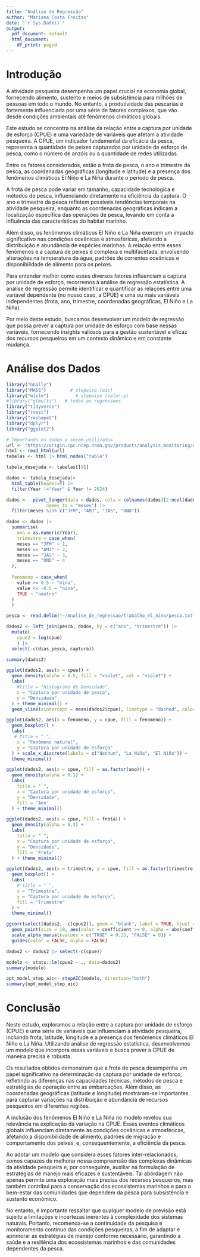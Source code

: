 ```yaml
---
title: "Análise de Regressão"
author: "Mariana Costa Freitas"
date: "`r Sys.Date()`"
output:
  pdf_document: default
  html_document:
    df_print: paged
---
```


# Introdução

A atividade pesqueira desempenha um papel crucial na economia global, fornecendo alimento, sustento e meios de subsistência para milhões de pessoas em todo o mundo. No entanto, a produtividade das pescarias é fortemente influenciada por uma série de fatores complexos, que vão desde condições ambientais até fenômenos climáticos globais.

Este estudo se concentra na análise da relação entre a captura por unidade de esforço (CPUE) e uma variedade de variáveis que afetam a atividade pesqueira. A CPUE, um indicador fundamental da eficácia da pesca, representa a quantidade de peixes capturados por unidade de esforço de pesca, como o número de anzóis ou a quantidade de redes utilizadas.

Entre os fatores considerados, estão a frota de pesca, o ano e trimestre da pesca, as coordenadas geográficas (longitude e latitude) e a presença dos fenômenos climáticos El Niño e La Niña durante o período de pesca.

A frota de pesca pode variar em tamanho, capacidade tecnológica e métodos de pesca, influenciando diretamente na eficiência da captura. O ano e trimestre da pesca refletem possíveis tendências temporais na atividade pesqueira, enquanto as coordenadas geográficas indicam a localização específica das operações de pesca, levando em conta a influência das características do habitat marinho.

Além disso, os fenômenos climáticos El Niño e La Niña exercem um impacto significativo nas condições oceânicas e atmosféricas, afetando a distribuição e abundância de espécies marinhas. A relação entre esses fenômenos e a captura de peixes é complexa e multifacetada, envolvendo alterações na temperatura da água, padrões de correntes oceânicas e disponibilidade de alimento para os peixes.

Para entender melhor como esses diversos fatores influenciam a captura por unidade de esforço, recorremos à análise de regressão estatística. A análise de regressão permite identificar e quantificar as relações entre uma variável dependente (no nosso caso, a CPUE) e uma ou mais variáveis independentes (frota, ano, trimestre, coordenadas geográficas, El Niño e La Niña).

Por meio deste estudo, buscamos desenvolver um modelo de regressão que possa prever a captura por unidade de esforço com base nessas variáveis, fornecendo insights valiosos para a gestão sustentável e eficaz dos recursos pesqueiros em um contexto dinâmico e em constante mudança.

# Análise dos Dados

```r
library("GGally") 
library("MASS")		    # stepwise (aic)
library("mixlm")		  # stepwise (valor-p)
#library("glmulti")	  # todas as regressoes
library("tidyverse")
library("rvest")
library("reshape2")
library("dplyr")
library("ggplot2")

# Importando os dados a serem utilizados
url <- "https://origin.cpc.ncep.noaa.gov/products/analysis_monitoring/ensostuff/ONI_v5.php"
html <- read_html(url)
tabelas <- html |> html_nodes("table")

tabela_desejada <- tabelas[[9]]

dados <- tabela_desejada|> 
  html_table(header=T) |>
  filter(Year !="Year" & Year != 2024)

dados <-  pivot_longer(data = dados, cols = colnames(dados)[2:ncol(dados)],
               names_to = "meses") |>
  filter(meses %in% c("JFM", "AMJ", "JAS", "OND"))

dados <- dados |>
  summarise(
    ano = as.numeric(Year),
    trimestre = case_when(
    meses == "JFM" ~ 1,
    meses == "AMJ" ~ 2,
    meses == "JAS" ~ 3,
    meses == "OND" ~ 4
  ),
  
  fenomeno = case_when(
    value >= 0.5 ~ "nino",
    value <= -0.5 ~ "nina",
    TRUE ~ "neutro"
  )
  )

pesca <- read.delim("~/Analise_de_regressao/Trabalho_el_nino/pesca.txt")

dados2 <- left_join(pesca, dados, by = c("ano", "trimestre")) |>
  mutate(
    cpue2 = log(cpue)
    ) |>
  select(-c(dias_pesca, captura))

summary(dados2)


```

```r
ggplot(dados2, aes(x = cpue)) +
  geom_density(alpha = 0.5, fill = "violet", col = "violet") +  
  labs(
    #title = "Histograma de Densidade",
    x = "Captura por unidade de pesca",
    y = "Densidade"
  ) + theme_minimal() + 
  geom_vline(xintercept = mean(dados2$cpue), linetype = "dashed", color = "black")
```

```r
ggplot(dados2, aes(x = fenomeno, y = cpue, fill = fenomeno)) +
  geom_boxplot() +
  labs(
   # title = " ",
    x = "Fenômeno natural",
    y = "Captura por unidade de esforço"
  ) + scale_x_discrete(labels = c("Nenhum", "La Niña", "El Niño")) +
  theme_minimal()

```

```r
ggplot(dados2, aes(x = cpue, fill = as.factor(ano))) +
  geom_density(alpha = 0.3) +
  labs(
    title = " ",
    x = "Captura por unidade de esforço",
    y = "Densidade",
    fill = 'Ano'
  ) + theme_minimal()
```

```r
ggplot(dados2, aes(x = cpue, fill = frota)) +
  geom_density(alpha = 0.3) +
  labs(
    title = " ",
    x = "Captura por unidade de esforço",
    y = "Densidade",
    fill = 'Frota'
  ) + theme_minimal() 
```

```r
ggplot(dados2, aes(x = trimestre, y = cpue, fill = as.factor(trimestre))) +
  geom_boxplot() +
  labs(
    # title = " ",
    x = "Trimestre",
    y = "Captura por unidade de esforço",
    fill = "Trimestre"
  ) + 
  theme_minimal()
```

```r
ggcorr(select(dados2, -c(cpue2)), geom = "blank", label = TRUE, hjust = 0.75) +
  geom_point(size = 10, aes(color = coefficient >= 0, alpha = abs(coefficient) >= 0.05)) +
  scale_alpha_manual(values = c("TRUE" = 0.25, "FALSE" = 0)) +
  guides(color = FALSE, alpha = FALSE)
```

```r
dados2 <- dados2 |> select(-c(cpue))

modelo <- stats::lm(cpue2 ~ ., data=dados2)
summary(modelo)

opt_model_step_aic<- stepAIC(modelo, direction="both") 
summary(opt_model_step_aic)
```

# Conclusão

Neste estudo, exploramos a relação entre a captura por unidade de esforço (CPUE) e uma série de variáveis que influenciam a atividade pesqueira, incluindo frota, latitude, longitude e a presença dos fenômenos climáticos El Niño e La Niña. Utilizando análise de regressão estatística, desenvolvemos um modelo que incorpora essas variáveis e busca prever a CPUE de maneira precisa e robusta.

Os resultados obtidos demonstram que a frota de pesca desempenha um papel significativo na determinação da captura por unidade de esforço, refletindo as diferenças nas capacidades técnicas, métodos de pesca e estratégias de operação entre as embarcações. Além disso, as coordenadas geográficas (latitude e longitude) mostraram-se importantes para capturar variações na distribuição e abundância de recursos pesqueiros em diferentes regiões.

A inclusão dos fenômenos El Niño e La Niña no modelo revelou sua relevância na explicação da variação na CPUE. Esses eventos climáticos globais influenciam diretamente as condições oceânicas e atmosféricas, afetando a disponibilidade de alimento, padrões de migração e comportamento dos peixes, e, consequentemente, a eficiência da pesca.

Ao adotar um modelo que considera esses fatores inter-relacionados, somos capazes de melhorar nossa compreensão das complexas dinâmicas da atividade pesqueira e, por conseguinte, auxiliar na formulação de estratégias de manejo mais eficazes e sustentáveis. Tal abordagem não apenas permite uma exploração mais precisa dos recursos pesqueiros, mas também contribui para a conservação dos ecossistemas marinhos e para o bem-estar das comunidades que dependem da pesca para subsistência e sustento econômico.

No entanto, é importante ressaltar que qualquer modelo de previsão está sujeito a limitações e incertezas inerentes à complexidade dos sistemas naturais. Portanto, recomenda-se a continuidade da pesquisa e monitoramento contínuo das condições pesqueiras, a fim de adaptar e aprimorar as estratégias de manejo conforme necessário, garantindo a saúde e a resiliência dos ecossistemas marinhos e das comunidades dependentes da pesca.












